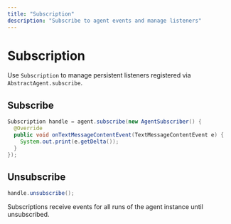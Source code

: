 ```yaml
---
title: "Subscription"
description: "Subscribe to agent events and manage listeners"
---
```


# Subscription

Use `Subscription` to manage persistent listeners registered via `AbstractAgent.subscribe`.

## Subscribe

```java
Subscription handle = agent.subscribe(new AgentSubscriber() {
  @Override
  public void onTextMessageContentEvent(TextMessageContentEvent e) {
    System.out.print(e.getDelta());
  }
});
```

## Unsubscribe

```java
handle.unsubscribe();
```

Subscriptions receive events for all runs of the agent instance until unsubscribed.


